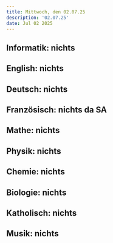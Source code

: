 ```yaml
---
title: Mittwoch, den 02.07.25
description: '02.07.25'
date: Jul 02 2025
---
```


## Informatik: nichts

## English: nichts

## Deutsch: nichts

## Französisch: nichts da SA

## Mathe: nichts

## Physik: nichts

## Chemie: nichts

## Biologie: nichts

## Katholisch: nichts

## Musik: nichts
